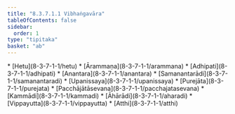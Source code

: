 ```yaml
---
title: "8.3.7.1.1 Vibhaṅgavāra"
tableOfContents: false
sidebar:
  order: 1
type: "tipitaka"
basket: "ab"
---
```



<DynamicBreadcrumb />



<TableOfContents>
* [Hetu](8-3-7-1-1/hetu)
* [Ārammaṇa](8-3-7-1-1/arammana)
* [Adhipati](8-3-7-1-1/adhipati)
* [Anantara](8-3-7-1-1/anantara)
* [Samanantarādi](8-3-7-1-1/samanantaradi)
* [Upanissaya](8-3-7-1-1/upanissaya)
* [Purejāta](8-3-7-1-1/purejata)
* [Pacchājātāsevana](8-3-7-1-1/pacchajatasevana)
* [Kammādi](8-3-7-1-1/kammadi)
* [Āhārādi](8-3-7-1-1/aharadi)
* [Vippayutta](8-3-7-1-1/vippayutta)
* [Atthi](8-3-7-1-1/atthi)
</TableOfContents>
